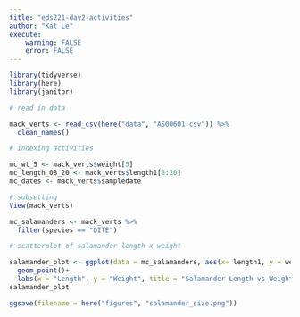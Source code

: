 ```yaml
---
title: "eds221-day2-activities"
author: "Kat Le"
execute:
    warning: FALSE
    error: FALSE
---
```


```r
library(tidyverse)
library(here)
library(janitor)
```

```r
# read in data

mack_verts <- read_csv(here("data", "AS00601.csv")) %>% 
  clean_names()
```

```r
# indexing activities

mc_wt_5 <- mack_verts$weight[5]
mc_length_08_20 <- mack_verts$length1[8:20]
mc_dates <- mack_verts$sampledate
```

```r
# subsetting
View(mack_verts)

mc_salamanders <- mack_verts %>% 
  filter(species == "DITE")
```

```r
# scatterplot of salamander length x weight

salamander_plot <- ggplot(data = mc_salamanders, aes(x= length1, y = weight, color = section)) +
  geom_point()+
  labs(x = "Length", y = "Weight", title = "Salamander Length vs Weight")
salamander_plot
```

```r
ggsave(filename = here("figures", "salamander_size.png"))
```

